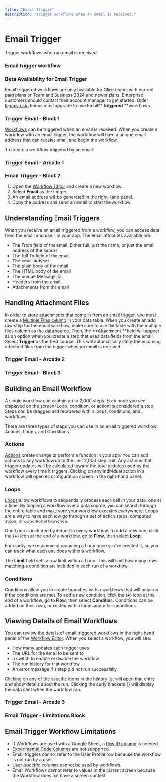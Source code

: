 ```yaml
---
title: "Email Trigger"
description: "Trigger workflows when an email is received."
---
```


# Email Trigger

Trigger workflows when an email is received.

### Email trigger workflow

### Beta Availability for Email Trigger

Email triggered workflows are only available for Glide teams with current paid plans or Team and Business 2024 and newer plans. Enterprise customers should contact their account manager to get started. Older [legacy plan](https://www.glideapps.com/pricing/legacy) teams must upgrade to use Email** **triggered** **workflows.

### Trigger Email - Block 1

[Workflows](/getting-started/introduction-to-workflows) can be triggered when an email is received. When you create a workflow with an email trigger, the workflow will have a unique email address that can receive email and begin the workflow.

To create a workflow triggered by an email:



### Trigger Email - Arcade 1

### Email Trigger - Block 2

1.  Open the [Workflow Editor](/getting-started/introduction-to-workflows#the-workflow-editor) and create a new workflow
2. Select **Email** as the trigger.
3. An email address will be generated in the right-hand panel.
4. Copy the address and send an email to start the workflow.

## Understanding Email Triggers

When you receive an email triggered from a workflow, you can access data from the email and use it in your app. The email attributes available are:

- The From field of the email: Either full, just the name, or just the email address of the sender
- The full To field of the email
- The email subject
- The plain body of the email
- The HTML body of the email
- The unique Message ID
- Headers from the email
- Attachments from the email

## Handling Attachment Files

In order to store attachments that come in from an email trigger, you must create a [Multiple Files column](/essentials/basic-columns) in your data table. When you create an add row step for the email workflow, make sure to use the table with the multiple files column as the data source. Then, the **Attachment **field will appear as an option when you create a step that uses data fields from the email. Select **Trigger** as the field source. This will automatically store the incoming attached files from the trigger when an email is received. 

### Trigger Email - Arcade 2

### Trigger Email - Block 3

##  Building an Email Workflow

A single workflow can contain up to 2,000 steps. Each node you see displayed on the screen (Loop, condition, or action) is considered a step. Steps can be dragged and reordered within loops, conditions, and workflows.

There are three types of steps you can use in an email triggered workflow: Actions, Loops, and Conditions.

### **Actions**

[Actions](/automation/actions) create change or perform a function in your app. You can add actions to any workflow up to the limit 2,000 step limit. Any actions that trigger updates will be calculated toward the total updates used by the workflow every time it triggers. Clicking on any individual action in a workflow will open its configuration screen in the right-hand panel.

### **Loops**

[Loops](/automation/workflows/loops) allow workflows to sequentially process each cell in your data, one at a time. By looping a workflow over a data source, you can search through the entire table and make sure your workflow executes everywhere. Loops are a way to have each row go through a set of action steps, computed steps, or conditional branches.

One Loop is included by default in every workflow. To add a new one, click the (**+**) icon at the end of a workflow, go to **Flow**, then select **Loop.**

For clarity, we recommend renaming a Loop once you’ve created it, so you can track what each one does within a workflow.

The **Limit** field sets a row limit within a Loop. This will limit how many rows matching a condition are included in each run of a workflow.

### **Conditions**

Conditions allow you to create branches within workflows that will only run if the conditions are met. To add a new condition, click the (**+**) icon at the end of a workflow, go to **Flow**, then select **Condition.** Conditions can be added on their own, or nested within loops and other conditions.

## **Viewing Details of Email Workflows**

You can review the details of email triggered workflows in the right-hand panel of the [Workflow Editor](/getting-started/introduction-to-workflows#the-workflow-editor). When you select a workflow, you will see:

- How many updates each trigger uses
- The URL for the email to be sent to
- a switch to enable or disable the workflow
- The run history for that workflow
- An error message if a step did not run successfully

Clicking on any of the specific items in the history list will open that entry and show details about the run. Clicking the curly brackets {} will display the data sent when the workflow ran.

### Trigger Email - Arcade 3

### Email Trigger - Limitations Block

## Email Trigger Workflow Limitations

- If Workflows are used with a Google Sheet, a [Row ID column](/automation/computed-columns/row-id-column) is needed.
- [Experimental Code Columns](/automation/computed-columns/experimental-code-column) are not supported.
- Email triggers cannot refer to the User Profile row because the workflow is not run by a user.
- [User-specific columns](/essentials/security-and-user-data/user-specific-columns) cannot be used by workflows.
- Email Workflows cannot refer to values in the current screen because the Workflow does not have a screen context.



